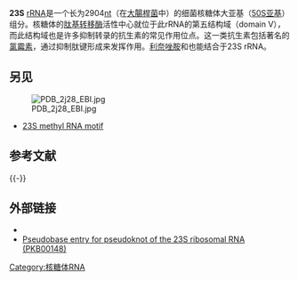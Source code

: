 {{Infobox rfam
| Name = Pseudoknot of the domain G(G12) of 23S ribosomal RNA
| image = PK-G12rRNA_secondary structure.jpg
| width = 
| caption = 在PK-G12rRNA预测的[[二级结构|二级结构]]和[[保守序列|序列保守性]] 
| Symbol = PK-G12rRNA
| AltSymbols = 
| Rfam = RF01118
| miRBase = 
| miRBase_family = 
| RNA_type = [[Gene|Gene]]; [[Ribosomal_RNA|rRNA]] 
| Tax_domain = [[Bacteria|Bacteria]]
| GO = 
| SO = {{SO|0001263}} 
| CAS_number = 
| EntrezGene = 
| HGNCid = 
| OMIM = 
| PDB = 
| RefSeq = 
| Chromosome = 
| Arm = 
| Band = 
| LocusSupplementaryData = 
}}
'''23S''' [[rRNA|rRNA]]是一个长为2904[[核苷酸|nt]]（在[[大腸桿菌|大腸桿菌]]中）的细菌核糖体大亚基（[[50S核糖体亚基|50S亚基]]）组分。核糖体的[[肽基转移酶|肽基转移酶]]活性中心就位于此rRNA的第五结构域（domain V），而此结构域也是许多抑制转录的抗生素的常见作用位点。这一类抗生素包括著名的[[氯霉素|氯霉素]]，通过抑制肽键形成来发挥作用。[[利奈唑胺|利奈唑胺]]和{{le|奎奴普汀/达福普汀|Quinupristin/dalfopristin}}也能结合于23S rRNA。

==另见==
[[Image:PDB_2j28_EBI.jpg|thumb]]

*[[23S_methyl_RNA_motif|23S methyl RNA motif]]

==参考文献==
{{reflist|1}}
{{-}}
==外部链接==
* {{Rfam|id=RF01118|name=23S_ribosomal_RNA}}
* [http://www.ekevanbatenburg.nl/PKBASE/PKB00148.HTML Pseudobase entry for pseudoknot of the 23S ribosomal RNA (PKB00148)]{{Wayback|url=http://www.ekevanbatenburg.nl/PKBASE/PKB00148.HTML |date=20190717115705 }}

{{核糖体亚基}}

[[Category:核糖体RNA|Category:核糖体RNA]]

{{Molecular-cell-biology-stub}}